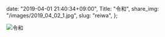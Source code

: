   date: "2019-04-01 21:40:34+09:00",
  Title: "令和",
  share_img: "/images/2019_04_02_1.jpg",
  slug: "reiwa",
};

![令和](/images/2019_04_02_1.jpg)
